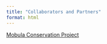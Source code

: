 ```yaml
---
title: "Collaborators and Partners"
format: html
---
```




[Mobula Conservation Project](https://www.mobulaconservationproject.com/)